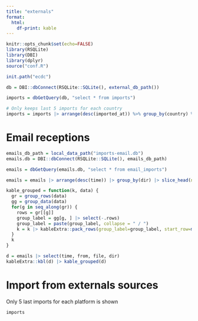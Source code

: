 ```yaml
---
title: "externals"
format: 
  html:
    df-print: kable
---
```


```r
knitr::opts_chunk$set(echo=FALSE)
library(RSQLite)
library(DBI)
library(dplyr)
source("conf.R")

init.path("ecdc")

db = DBI::dbConnect(RSQLite::SQLite(), external_db_path())

imports = dbGetQuery(db, "select * from imports")

# Only keeps last 5 imports for each country
imports = imports |> arrange(desc(imported_at)) %>% group_by(country) %>% slice_head(n=7) 

```


# Email receptions

```r

emails_db_path = local_data_path("imports-email.db")
emails.db = DBI::dbConnect(RSQLite::SQLite(), emails_db_path)

emails = dbGetQuery(emails.db, "select * from email_imports")

emails = emails |> arrange(desc(time)) |> group_by(dir) |> slice_head(n=5)

kable_grouped = function(k, data) {
  gr = group_rows(data)
  gg = group_data(data)
  for(g in seq_along(gr)) {
    rows = gr[[g]]
    group_label = gg[g, ] |> select(-.rows)
    group_label = paste(group_label, collapse = " / ")
    k = k |> kableExtra::pack_rows(group_label=group_label, start_row=min(rows), end_row = max(rows))
  }
  k
}

d = emails |> select(time, from, file, dir)
kableExtra::kbl(d) |> kable_grouped(d)
```

# Import from externals sources

Only 5 last imports for each platform is shown

```r
imports

```